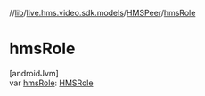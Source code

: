 //[lib](../../../index)/[live.hms.video.sdk.models](../index)/[HMSPeer](index)/[hmsRole](hms-role)

# hmsRole

[androidJvm]\
var [hmsRole](hms-role): [HMSRole](../../live.hms.video.sdk.models.role/-h-m-s-role/index)
